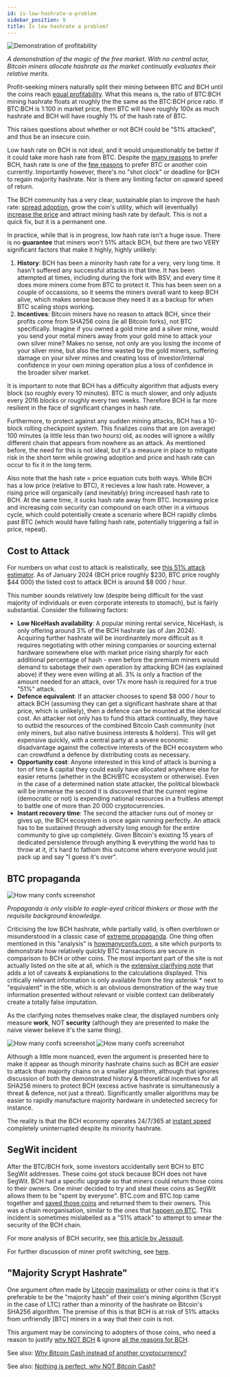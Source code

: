 ```yaml
---
id: is-low-hashrate-a-problem
sidebar_position: 9
title: Is low hashrate a problem?
---
```




<img src={profitabilityUrl} alt="Demonstration of profitability" />

_A demonstration of the magic of the free market. With no central actor, Bitcoin miners allocate hashrate as the market continually evaluates their relative merits._

Profit-seeking miners naturally split their mining between BTC and BCH until the coins reach [equal profitability](https://cash.coin.dance/blocks/profitability). What this means is, the ratio of BTC:BCH mining hashrate floats at roughly the the same as the BTC:BCH price ratio. If BTC:BCH is 1:100 in market price, then BTC will have roughly 100x as much hashrate and BCH will have roughly 1% of the hash rate of BTC.

This raises questions about whether or not BCH could be "51% attacked", and thus be an insecure coin.

Low hash rate on BCH is not ideal, and it would unquestionably be better if it could take more hash rate from BTC. Despite the [many reasons](/faqs/BCH/why-bitcoin-cash) to prefer BCH, hash rate is one of the [few reasons](/faqs/BCH/why-not-bitcoin-cash) to prefer BTC or another coin currently. Importantly however, there's no "shot clock" or deadline for BCH to regain majority hashrate. Nor is there any limiting factor on upward speed of return.

The BCH community has a very clear, sustainable plan to improve the hash rate: [spread adoption](/faqs/BCH/is-BCH-spreading), grow the coin's utility, which will (eventually) [increase the price](/faqs/BCH-vs-BTC/if-bch-is-so-great-why-is-the-price-low) and attract mining hash rate by default. This is not a quick fix, but it is a permanent one.

In practice, while that is in progress, low hash rate isn't a huge issue. There is no **guarantee** that miners won't 51% attack BCH, but there are two VERY significant factors that make it highly, highly unlikely:

1. **History**: BCH has been a minority hash rate for a very, very long time. It hasn't suffered any successful attacks in that time. It has been attempted at times, including during the fork with BSV, and every time it does more miners come from BTC to protect it. This has been seen on a couple of occassions, so it seems the miners overall want to keep BCH alive, which makes sense because they need it as a backup for when BTC scaling stops working.
2. **Incentives**: Bitcoin miners have no reason to attack BCH, since their profits come from SHA256 coins (ie all Bitcoin forks), not BTC specifically. Imagine if you owned a gold mine and a silver mine, would you send your metal miners away from your gold mine to attack your own silver mine? Makes no sense, not only are you losing the income of your silver mine, but also the time wasted by the gold miners, suffering damage on your silver mines and creating loss of investor/internal confidence in your own mining operation plus a loss of confidence in the broader silver market.

It is important to note that BCH has a difficulty algorithm that adjusts every block (so roughly every 10 minutes). BTC is much slower, and only adjusts every 2016 blocks or roughly every two weeks. Therefore BCH is far more resilient in the face of significant changes in hash rate.

Furthermore, to protect against any sudden mining attacks, BCH has a 10-block rolling checkpoint system. This finalizes coins that are (on average) 100 minutes (a little less than two hours) old, as nodes will ignore a wildly different chain that appears from nowhere as an attack. As mentioned before, the need for this is not ideal, but it's a measure in place to mitigate risk in the short term while growing adoption and price and hash rate can occur to fix it in the long term.

Also note that the hash rate = price equation cuts both ways. While BCH has a low price (relative to BTC), it recieves a low hash rate. However, a rising price will organically (and inevitably) bring increased hash rate to BCH. At the same time, it sucks hash rate away from BTC. Increasing price and increasing coin security can compound on each other in a virtuous cycle, which could potentially create a scenario where BCH rapidly climbs past BTC (which would have falling hash rate, potentially triggering a fall in price, repeat).

## Cost to Attack

For numbers on what cost to attack is realistically, see [this 51% attack estimator](https://www.crypto51.app/). As of January 2024 (BCH price roughly $230, BTC price roughly $44 000) the listed cost to attack BCH is around $8 000 / hour.

This number sounds relatively low (despite being difficult for the vast majority of individuals or even corporate interests to stomach), but is fairly substantial. Consider the following factors:

- **Low NiceHash availability**: A popular mining rental service, NiceHash, is only offering around 3% of the BCH hashrate (as of Jan 2024). Acquiring further hashrate will be inordinantely more difficult as it requires negotiating with other mining companies or sourcing external hardware somewhere else with market price rising sharply for each additional percentage of hash - even before the premium miners would demand to sabotage their own operation by attacking BCH (as explained above) if they were even willing at all. 3% is only a fraction of the amount needed for an attack, over 17x more hash is required for a true "51%" attack.
- **Defence equivalent**: If an attacker chooses to spend $8 000 / hour to attack BCH (assuming they can get a significant hashrate share at that price, which is unlikely), then a defence can be mounted at the identical cost. An attacker not only has to fund this attack continually, they have to outbid the resources of the combined Bitcoin Cash community (not only miners, but also native business interests & holders). This will get expensive quickly, with a central party at a severe economic disadvantage against the collective interests of the BCH ecosystem who can crowdfund a defence by distributing costs as necessary.
- **Opportunity cost**: Anyone interested in this kind of attack is burning a ton of time & capital they could easily have allocated anywhere else for easier returns (whether in the BCH/BTC ecosystem or otherwise). Even in the case of a determined nation state attacker, the political blowback will be immense the second it is discovered that the current regime (democratic or not) is expending national resources in a fruitless attempt to battle one of more than 20 000 cryptocurrencies.
- **Instant recovery time**: The second the attacker runs out of money or gives up, the BCH ecosystem is once again running perfectly. An attack has to be sustained through adversity long enough for the entire community to give up completely. Given Bitcoin's existing 15 years of dedicated persistence through anything & everything the world has to throw at it, it's hard to fathom this outcome where everyone would just pack up and say "I guess it's over".

## BTC propaganda

<img src={howManyConfsUrl} alt="How many confs screenshot" />

_Propaganda is only visible to eagle-eyed critical thinkers or those with the requisite background knowledge._

Criticising the low BCH hashrate, while partially valid, is often overblown or misunderstood in a classic case of [extreme propaganda](/faqs/BCH-vs-BTC/why-is-there-so-much-propaganda-in-btc). One thing often mentioned in this "analysis" is [howmanyconfs.com](https://howmanyconfs.com/), a site which purports to demonstrate how relatively quickly BTC transactions are secure in comparison to BCH or other coins. The most important part of the site is not actually listed on the site at all, which is the [extensive clarifying note](https://github.com/lukechilds/howmanyconfs.com/blob/master/README.md#how-are-these-values-calculated) that adds a lot of caveats & explanations to the calculations displayed. This critically relevant information is only available from the tiny asterisk * next to "equivalent" in the title, which is an obvious demonstration of the way true information presented without relevant or visible context can deliberately create a totally false imputation.

As the clarifying notes themselves make clear, the displayed numbers only measure **work**, NOT **security** (although they are presented to make the naive viewer believe it's the same thing).

<img src={howManyConfs1Url} alt="How many confs screenshot" />

<img src={howManyConfs2Url} alt="How many confs screenshot" />

Although a little more nuanced, even the argument is presented here to make it appear as though minority hashrate chains such as BCH are *easier* to attack than majority chains on a smaller algorithm, although that ignores discussion of both the demonstrated history & theoretical incentives for all SHA256 miners to protect BCH (excess active hashrate is simultaneously a threat & defence, not just a threat). Significantly smaller algorithms may be easier to rapidly manufacture majority hardware in undetected secrecy for instance.

The reality is that the BCH economy operates 24/7/365 at [instant speed](/faqs/Tech/Other/what-is-0-conf) completely uninterrupted despite its minority hashrate.

## SegWit incident

After the BTC/BCH fork, some investors accidentally sent BCH to BTC SegWit addresses. These coins got stuck because BCH does not have SegWit. BCH had a specific upgrade so that miners could return those coins to their owners. One miner decided to try and steal these coins as SegWit allows them to be "spent by everyone". BTC.com and BTC.top came together and [saved those coins](https://blog.coinbase.com/a-deep-dive-into-the-recent-bch-hard-fork-incident-2ee14132f435) and returned them to their owners. This was a chain reorganisation, similar to the ones that [happen on BTC](https://www.coindesk.com/tech/2021/01/21/the-bitcoin-double-spend-that-never-happened/). This incident is sometimes mislabelled as a "51% attack" to attempt to smear the security of the BCH chain.

For more analysis of BCH security, see [this article by Jessquit](https://read.cash/@Jessquit/debunking-btc-is-more-secure-than-bch-e77527a9).

For further discussion of miner profit switching, see [here](https://www.reddit.com/r/btc/comments/14p581h/does_hashrate_follow_price_do_crypto_miners_truly/).

## "Majority Scrypt Hashrate"

One argument often made by [Litecoin](/faqs/Cryptocurrency/what-about-litecoin-ltc) [maximalists](/faqs/Culture/what-is-bitcoin-maximalism) or other coins is that it's preferable to be the "majority hash" of their coin's mining algorithm (Scrypt in the case of LTC) rather than a minority of the hashrate on Bitcoin's SHA256 algorithm. The premise of this is that BCH is at risk of 51% attacks from unfriendly [BTC] miners in a way that their coin is not.

This argument may be convincing to adopters of those coins, who need a reason to justify [why NOT BCH](/faqs/BCH/why-not-bitcoin-cash) & ignore [all the reasons for BCH](/faqs/BCH/why-bitcoin-cash).

See also: [Why Bitcoin Cash instead of another cryptocurrency?](/faqs/BCH/why-bitcoin-cash)

See also: [Nothing is perfect, why NOT Bitcoin Cash?](/faqs/BCH/why-not-bitcoin-cash)
